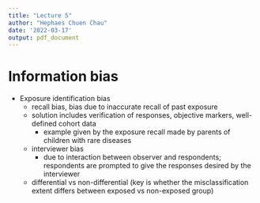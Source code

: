 ```yaml
---
title: "Lecture 5"
author: "Hephaes Chuen Chau"
date: '2022-03-17'
output: pdf_document
---
```


# Information bias

- Exposure identification bias 
  - recall bias, bias due to inaccurate recall of past exposure 
  - solution includes verification of responses, objective markers, well-defined cohort data
    - example given by the exposure recall made by parents of children with rare diseases 
  - interviewer bias
    - due to interaction between observer and respondents; respondents are prompted to give the responses desired by the interviewer 
  - differential vs non-differential (key is whether the misclassification extent differs between exposed vs non-exposed group)
